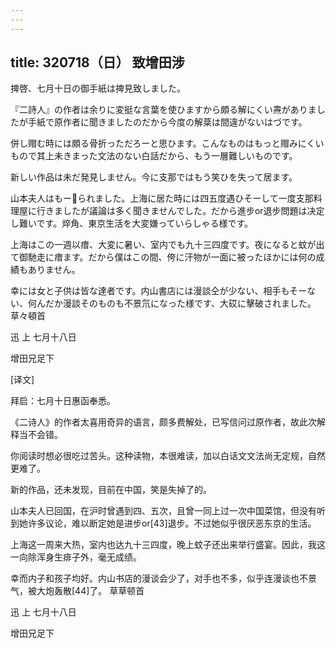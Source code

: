 ```yaml
---
---
---
```

title: 320718（日） 致增田涉
---




捭啓、七月十日の御手紙は捭見致しました。

『二詩人』の作者は余りに変挺な言葉を使ひますから頗る解にくい燾がありましたが手紙で原作者に聞きましたのだから今度の解棻は間違がないはづです。

併し赗む時には頗る骨折っただろーと思ひます。こんなものはもっと赗みにくいもので其上未きまった文法のない白話だから、もう一層難しいものです。

新しい作品は未だ発見しません。今に支那ではもう笑ひを失って居ます。

山本夫人はもーられました。上海に居た時には四五度遇ひそーして一度支那料理屋に行きましたが議論は多く聞きませんでした。だから進步or退步問題は决定し難いです。焠角、東京生活を大変嫌っていらしゃる様です。

上海はこの一週以瘄、大変に暑い、室内でも九十三四度です。夜になると蚊が出て御馳走に瘄ます。だから僕はこの間、侉に汗物が一面に被ったほかには何の成績もありません。

幸には女と子供は皆な達者です。内山書店には漫談仝が少ない、相手もそーない、何んだか漫談そのものも不景氘になった様です、大砹に擊破されました。 草々頓首

迅 上 七月十八日

增田兄足下

[译文]

拜启：七月十日惠函奉悉。

《二诗人》的作者太喜用奇异的语言，颇多费解处，已写信问过原作者，故此次解释当不会错。

你阅读时想必很吃过苦头。这种读物，本很难读，加以白话文文法尚无定规，自然更难了。

新的作品，还未发现，目前在中国，笑是失掉了的。

山本夫人已回国，在沪时曾遇到四、五次，且曾一同上过一次中国菜馆，但没有听到她许多议论，难以断定她是进步or[43]退步。不过她似乎很厌恶东京的生活。

上海这一周来大热，室内也达九十三四度，晚上蚊子还出来举行盛宴。因此，我这一向除浑身生痱子外，毫无成绩。

幸而内子和孩子均好。内山书店的漫谈会少了，对手也不多，似乎连漫谈也不景气，被大炮轰散[44]了。 草草顿首

迅 上 七月十八日

增田兄足下